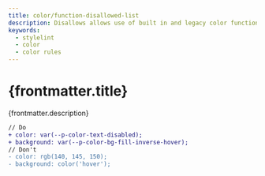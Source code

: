 ```yaml
---
title: color/function-disallowed-list
description: Disallows allows use of built in and legacy color functions.
keywords:
  - stylelint
  - color
  - color rules
---
```



# {frontmatter.title}

<Lede>{frontmatter.description}</Lede>

<RulePreamble category="color" />

```diff
// Do
+ color: var(--p-color-text-disabled);
+ background: var(--p-color-bg-fill-inverse-hover);
// Don't
- color: rgb(140, 145, 150);
- background: color('hover');
```

<RulePostamble />
